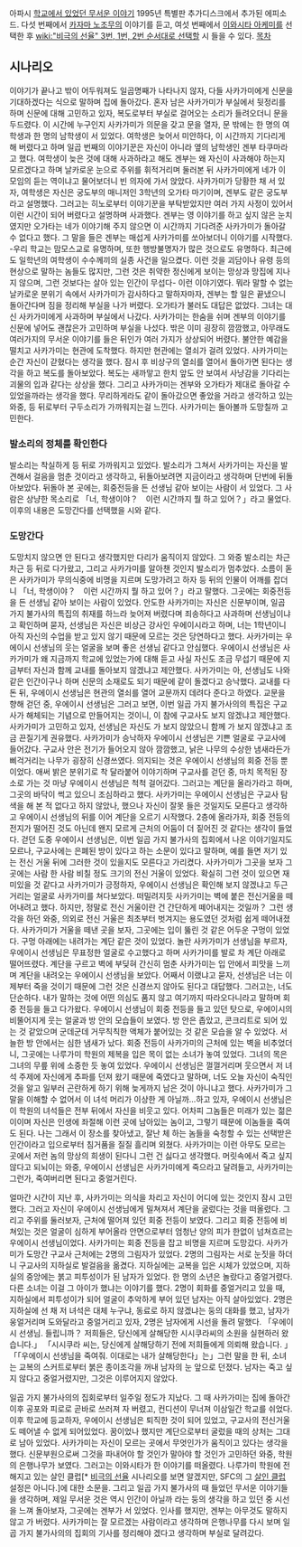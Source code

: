 아파시 [[학교에서 있었던 무서운 이야기]] 1995년 특별판 추가디스크에서 추가된 에피소드. 다섯 번째에서 [[카자마 노조무]]의 이야기를 듣고, 여섯 번째에서 [[이와시타 아케미]]를 선택한 후 [[wiki:"비극의 선율" 3번, 1번, 2번 순서대로 선택]]할 시 들을 수 있다.
[[목차]]
== 시나리오 ==
이야기가 끝나고 밖이 어두워져도 일곱명째가 나타나지 않자, 다들 사카가미에게 신문을 기대하겠다는 식으로 말하며 집에 돌아갔다.
혼자 남은 사카가미가 부실에서 뒷정리를 하며 신문에 대해 고민하고 있자, 복도로부터 부실로 걸어오는 소리가 들려오더니 문을 두드렸다.
이 시간에 누구인지 사카가미가 의문을 갖고 문을 열자, 문 밖에는 한 명의 여학생과 한 명의 남학생이 서 있었다.
여학생은 늦어서 미안하다, 이 시간까지 기다리게 해 버렸다고 하며 일곱 번째의 이야기꾼은 자신이 아니라 옆의 남학생인 겐부 타쿠마라고 했다.
여학생이 늦은 것에 대해 사과하라고 해도 겐부는 왜 자신이 사과해야 하는지 모르겠다고 하며 날카로운 눈으로 주위를 휘적거리며 둘러본 뒤 사카가미에게 네가 이 모임의 듣는 역이냐고 물어보더니 빈 의자에 가서 앉았다.
사카가미가 당황한 채 서 있자, 여학생은 자신은 궁도부의 매니저인 3학년의 오가타 마기이며, 겐부도 같은 궁도부라고 설명했다.
그러고는 히노로부터 이야기꾼을 부탁받았지만 여러 가지 사정이 있어서 이런 시간이 되어 버렸다고 설명하며 사과했다.
겐부는 영 이야기를 하고 싶지 않은 눈치였지만 오가타는 네가 이야기해 주지 않으면 이 시간까지 기다려준 사카가미가 돌아갈 수 없다고 했다.
그 말을 들은 겐부는 매섭게 사카가미를 쏘아보더니 이야기를 시작했다. -우리 학교는 맘모스교로 유명하며, 또한 행방불명자가 많은 것으로도 유명하다.
최근에도 일학년의 여학생이 수수께끼의 실종 사건을 일으켰다. 이런 것을 괴담이나 유령 등의 현상으로 말하는 놈들도 많지만, 그런 것은 취약한 정신에게 보이는 망상과 망집에 지나지 않으며, 그런 것보다는 살아 있는 인간이 무섭다- 이런 이야기였다.
뭐라 말할 수 없는 날카로운 분위기 속에서 사카가미가 감사하다고 말하자마자, 겐부는 할 일은 끝냈으니 돌아간다며 짐을 정리해 부실을 나가 버렸다.
오가타가 불러도 대답은 없었다. 그녀는 대신 사카가미에게 사과하며 부실에서 나갔다. 사카가미는 한숨을 쉬며 겐부의 이야기를 신문에 넣어도 괜찮은가 고민하며 부실을 나섰다.
밖은 이미 굉장히 깜깜했고, 아무래도 여러가지의 무서운 이야기를 들은 뒤인가 여러 가지가 상상되어 버렸다.
불안한 예감을 떨치고 사카가미는 현관에 도착했다. 하지만 현관에는 열쇠가 걸려 있었다. 사카가미는 순간 자신이 갇혔다는 생각을 했다.
잠시 후 비상구의 열쇠를 열어서 돌아가면 된다는 생각을 하고 복도를 돌아보았다. 복도는 새까맣고 한치 앞도 안 보여서 사냥감을 기다리는 괴물의 입과 같다는 상상을 했다.
그리고 사카가미는 겐부와 오가타가 제대로 돌아갈 수 있었을까라는 생각을 했다. 무리하게라도 같이 돌아갔으면 좋았을 거라고 생각하고 있는 와중, 등 뒤로부터 구두소리가 가까워지는걸 느낀다. 사카가미는 돌아볼까 도망칠까 고민한다. 

=== 발소리의 정체를 확인한다 ===

발소리는 착실하게 등 뒤로 가까워지고 있었다. 발소리가 그쳐서 사카가미는 자신을 발견해서 걸음을 멈춘 것이라고 생각하고, 뒤돌아보려면 지금이라고 생각하며 단번에 뒤돌아보았다. 뒤돌아 본 곳에는, 회중전등을 든 선생님 같아 보이는 사람이 서 있었다. 그 사람은 상냥한 목소리로 「너, 학생이야？　이런 시간까지 뭘 하고 있어？」라고 물었다. 이후의 내용은 도망간다를 선택했을 시와 같다.

=== 도망간다 ===
도망치지 않으면 안 된다고 생각했지만 다리가 움직이지 않았다. 그 와중 발소리는 차근차근 등 뒤로 다가왔고, 그리고 사카가미를 알아챈 것인지 발소리가 멈추었다. 소름이 돋은 사카가미가 무의식중에 비명을 지르며 도망가려고 하자 등 뒤의 인물이 어깨를 잡더니 「너, 학생이야？　이런 시간까지 뭘 하고 있어？」라고 말했다. 그곳에는 회중전등을 든 선생님 같아 보이는 사람이 있었다. 안도한 사카가미는 자신은 신문부이며, 일곱 가지 불가사의 특집의 취재를 하느라 늦어져 버렸다며 죄송하다고 사과하며 선생님이냐고 확인하며 묻자, 선생님은 자신은 비상근 강사인 우에이시라고 하며, 너는 1학년이니 아직 자신의 수업을 받고 있지 않기 때문에 모르는 것은 당연하다고 했다. 사카가미는 우에이시 선생님의 웃는 얼굴을 보며 좋은 선생님 같다고 안심했다. 우에이시 선생님은 사카가미가 왜 지금까지 학교에 있었는가에 대해 듣고 사실 자신도 조금 무섭기 때문에 지금부터 자신과 함께 교내를 돌아보지 않겠냐고 제안했다. 사카가미는 아, 선생님도 나와 같은 인간이구나 하며 신문의 소재로도 되기 때문에 같이 돌겠다고 승낙했다. 교내를 다 돈 뒤, 우에이시 선생님은 현관의 열쇠를 열어 교문까지 데려다 준다고 하였다. 교문을 향해 걷던 중, 우에이시 선생님은 그러고 보면, 이번 일곱 가지 불가사의의 특집은 구교사가 해체되는 기념으로 만들어지는 것이니, 이 참에 구교사도 보지 않겠냐고 제안했다. 사카가미가 고민하고 있자, 선생님은 자신도 가 보지 않았으니 함께 가 보지 않겠냐고 조금 끈질기게 권유했다. 사카가미가 승낙하자 우에이시 선생님은 기쁜 얼굴로 구교사에 들어갔다. 구교사 안은 전기가 들어오지 않아 깜깜했고, 낡은 나무의 수상한 냄새라든가 삐걱거리는 나무가 굉장히 신경쓰였다. 의지되는 것은 우에이시 선생님의 회중 전등 뿐이었다. 애써 밝은 분위기로 착 달라붙어 이야기하며 구교사를 걷던 중, 마치 목적된 장소로 가는 것 마냥 우에이시 선생님은 척척 걸어갔다. 그러고는 계단을 올라가라고 하며, 그곳의 바닥이 썩고 있으니 조심하라고 했다. 사카가미는 우에이시 선생님은 구교사 탐색을 해 본 적 없다고 하지 않았나, 했으나 자신이 잘못 들은 것일지도 모른다고 생각하고 우에이시 선생님의 뒤를 이어 계단을 오르기 시작했다. 2층에 올라가자, 회중 전등의 전지가 떨어진 것도 아닌데 왠지 모르게 근처의 어둠이 더 짙어진 것 같다는 생각이 들었다. 걷던 도중 우에이시 선생님은, 이번 일곱 가지 불가사의 집회에서 나온 이야기일지도 모르나, 구교사에는 은폐된 방이 있다고 하는 소문이 있다고 말하며, 예를 들면 저기 있는 전신 거울 뒤에 그러한 것이 있을지도 모른다고 가리켰다. 사카가미가 그곳을 보자 그곳에는 사람 한 사람 비칠 정도 크기의 전신 거울이 있었다. 확실히 그런 것이 있으면 재미있을 것 같다고 사카가미가 긍정하자, 우에이시 선생님은 확인해 보지 않겠냐고 두근거리는 얼굴로 사카가미를 쳐다보았다. 떠밀려지듯 사카가미는 벽에 붙은 전신거울을 떼어내려고 했다. 하지만, 정말로 전신 거울이란 건 간단하게 떼어내지는 것일까？ 그런 생각을 하던 와중, 의외로 전신 거울은 최초부터 벗겨지는 용도였던 것처럼 쉽게 떼어내졌다. 사카가미가 거울을 떼낸 곳을 보자, 그곳에는 입이 뚫린 것 같은 어두운 구멍이 있었다. 구멍 아래에는 내려가는 계단 같은 것이 있었다. 놀란 사카가미가 선생님을 부르자, 우에이시 선생님은 무표정한 얼굴로 수고했다고 하며 사카가미를 발로 차 계단 아래로 떨어뜨렸다. 계단을 구르고 벽에 부딪혀 간신히 멈춘 사카가미는 입 안에서 피맛을 느끼며 계단을 내려오는 우에이시 선생님을 보았다. 어째서 이랬냐고 묻자, 선생님은 너는 이제부터 죽을 것이기 때문에 그런 것은 신경쓰지 않아도 된다고 대답했다. 그러고는, 너도 단순하다. 내가 말하는 것에 어떤 의심도 품지 않고 여기까지 따라오다니라고 말하며 회중 전등을 들고 다가왔다. 우에이시 선생님이 회중 전등을 들고 있던 탓으로, 우에이시의 비뚤어지게 웃는 얼굴과 방 안의 모습들이 보였다. 방 안은 좁았고, 콘크리트로 되어 있는 것 같았으며 군데군데 거무칙칙한 액체가 붙어있는 것 같은 모습을 알 수 있었다. 서늘한 방 안에서는 심한 냄새가 났다. 회중 전등이 사카가미의 근처에 있는 벽을 비추었더니, 그곳에는 나루가미 학원의 제복을 입은 목이 없는 소녀가 놓여 있었다. 그녀의 목은 그녀의 무릎 위에 소중한 듯 놓여 있었다. 우에이시 선생님은 껄껄거리며 웃으면서 저 녀석 주제에 자신에게 추파를 던져 왔기 때문에 죽였다고 말하며, 너도 오늘 자신이 숙직인 것을 알고 일부러 곤란하게 하기 위해 늦게까지 남은 것이 아니냐고 했다. 사카가미가 그 말을 이해할 수 없어서 이 녀석 머리가 이상한 게 아닐까...하고 있자, 우에이시 선생님은 이 학원의 녀석들은 전부 뒤에서 자신을 비웃고 있다. 어차피 그놈들은 미래가 있는 젊은이이며 자신은 인생에 좌절해 이런 곳에 남아있는 놈이고, 그렇기 때문에 이놈들을 죽여도 된다. 나는 그래서 이 장소를 찾아냈고, 잘난 체 하는 놈들을 숙청할 수 있는 선택받은 인간이라고 입으로부터 침거품을 질질 흘리며 외쳤다. 사카가미는 이런 아무도 모르는 곳에서 저런 놈의 망상의 희생이 된다니 그런 건 싫다고 생각했다. 머릿속에서 죽고 싶지 않다고 되뇌이는 와중, 우에이시 선생님은 사카가미에게 죽으라고 달려들고, 사카가미는 그런가, 죽여버리면 된다고 중얼거린다.

얼마간 시간이 지난 후, 사카가미는 의식을 차리고 자신이 어디에 있는 것인지 잠시 고민했다. 그러고 자신이 우에이시 선생님에게 밀쳐져서 계단을 굴렀다는 것을 떠올렸다. 그리고 주위를 둘러보자, 근처에 떨어져 있던 회중 전등이 보였다. 그리고 회중 전등에 비쳐있는 것은 얼굴이 심하게 부어올라 안면으로부터 엄청난 양의 피가 한없이 넘쳐흐르는 우에이시 선생님이었다. 사카가미는 회중 전등을 잡고 비명을 지르며 도망갔다. 
사카가미가 도망간 구교사 근처에는 2명의 그림자가 있었다. 2명의 그림자는 서로 눈짓을 하더니 구교사의 지하실로 발걸음을 옮겼다. 지하실에는 교복을 입은 시체가 있었으며, 지하실의 중앙에는 붉고 피투성이가 된 남자가 있었다. 한 명의 소년은 놀랐다고 중얼거렸다. 다른 소녀는 이걸 그 아이가 했냐는 이야기를 했다. 2명이 회화를 중얼거리고 있을 때, 지하실에서 피투성이가 되어 얼굴이 추악하게 부어 있던 남자는 아직 살아있었다. 2명은 지하실에 선 채 저 녀석은 대체 누구냐, 동료로 하지 않겠냐는 둥의 대화를 했고, 남자가 웅얼거리며 도와달라고 중얼거리고 있자, 2명은 남자에게 시선을 돌려 말했다. 「우에이시 선생님. 들립니까？ 저희들은, 당신에게 살해당한 시시쿠라씨의 소원을 실현하러 왔습니다.」 「시시쿠라 씨는, 당신에게 살해당하기 전에 저희들에게 의뢰해 왔습니다. 」「「우에이시 선생님을 죽여줘. 이대로는 내가 살해당한다」는」그런 말을 한 뒤, 소녀는 교복의 스커트로부터 붉은 종이조각을 꺼내 남자의 눈 앞으로 던졌다. 남자는 죽고 싶지 않다고 중얼거렸지만, 그것은 이루어지지 않았다.

일곱 가지 불가사의의 집회로부터 일주일 정도가 지났다. 그 때 사카가미는 집에 돌아간 이후 공포와 피로로 곧바로 쓰러져 자 버렸고, 컨디션이 무너져 이삼일간 학교를 쉬었다. 이후 학교에 등교하자, 우에이시 선생님은 퇴직한 것이 되어 있었고, 구교사의 전신거울도 떼어낼 수 없게 되어있었다. 꿈이었나 했지만 계단으로부터 굴렀을 때의 상처는 그대로 남아 있었다. 사카가미는 자신이 모르는 곳에서 무엇인가가 움직이고 있다는 생각을 했다. 신문부원으로써 그것을 파내어야 할 것인가 말아야 할 것인가 고민하던 와중, 학원의 은행나무가 보였다. 그러고는 이와시타가 한 이야기를 떠올렸다. 나루가미 학원에 전해지고 있는 살인 클럽[* [[비극의 선율]] 시나리오를 보면 알겠지만, SFC의 그 [[살인 클럽]] 설정은 아니다.]에 대한 소문을. 그리고 일곱 가지 불가사의 때 들었던 무서운 이야기들을 생각하며, 제일 무서운 것은 역시 인간이 아닐까 라는 둥의 생각을 하고 있던 중 시선을 느껴 돌아보자, 그곳에는 겐부가 서 있었다. 인사를 했지만, 겐부는 아무것도 말하지 않고 가 버렸다. 사카가미는 잘 모르겠는 사람이라고 생각하며 은행나무를 다시 보며 일곱 가지 불가사의의 집회의 기사를 정리해야 겠다고 생각하며 부실로 달려갔다.
